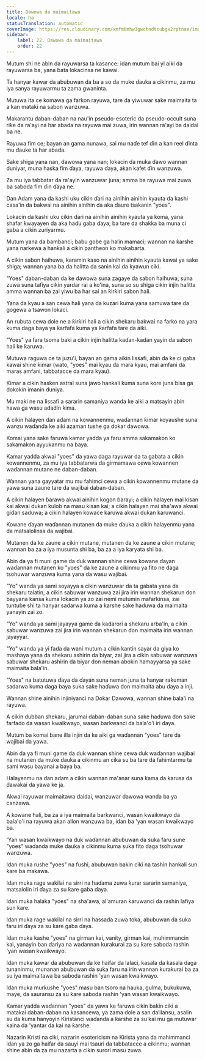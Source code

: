 ```yaml
---
title: Dawowa da maimaitawa
locale: ha
statusTranslation: automatic
coverImage: https://res.cloudinary.com/xmfm6mhw3gwctndtcubgx2rptnae/image/upload/v1741354419/small_cover_la_gran_rebelion_28716e29d2.webp
sidebar:
    label: 22. Dawowa da maimaitawa
    order: 22
---
```

Mutum shi ne abin da rayuwarsa ta kasance: idan mutum bai yi aiki da rayuwarsa ba, yana ɓata lokacinsa ne kawai.

Ta hanyar kawar da abubuwan da ba a so da muke ɗauka a cikinmu, za mu iya sanya rayuwarmu ta zama gwaninta.

Mutuwa ita ce komawa ga farkon rayuwa, tare da yiwuwar sake maimaita ta a kan mataki na sabon wanzuwa.

Makarantu daban-daban na nau'in pseudo-esoteric da pseudo-occult suna riƙe da ra'ayi na har abada na rayuwa mai zuwa, irin wannan ra'ayi ba daidai ba ne.

Rayuwa fim ce; bayan an gama nunawa, sai mu naɗe tef ɗin a kan reel ɗinta mu ɗauke ta har abada.

Sake shiga yana nan, dawowa yana nan; lokacin da muka dawo wannan duniyar, muna haska fim ɗaya, rayuwa ɗaya, akan kafet ɗin wanzuwa.

Za mu iya tabbatar da ra'ayin wanzuwar juna; amma ba rayuwa mai zuwa ba saboda fim ɗin ɗaya ne.

Dan Adam yana da kashi uku cikin ɗari na ainihin ainihin kyauta da kashi casa'in da bakwai na ainihin ainihin da aka ɗaure tsakanin "yoes".

Lokacin da kashi uku cikin ɗari na ainihin ainihin kyauta ya koma, yana shafar ƙwayayen da aka haɗu gaba ɗaya; ba tare da shakka ba muna ci gaba a cikin zuriyarmu.

Mutum yana da bambanci; babu gobe ga halin mamaci; wannan na ƙarshe yana narkewa a hankali a cikin pantheon ko makabarta.

A cikin sabon haihuwa, ƙaramin kaso na ainihin ainihin kyauta kawai ya sake shiga; wannan yana ba da halitta da sanin kai da kyawun ciki.

"Yoes" daban-daban da ke dawowa suna zagaye da sabon haihuwa, suna zuwa suna tafiya cikin yardar rai a ko'ina, suna so su shiga cikin injin halitta amma wannan ba zai yiwu ba har sai an ƙirƙiri sabon hali.

Yana da kyau a san cewa hali yana da kuzari kuma yana samuwa tare da gogewa a tsawon lokaci.

An rubuta cewa dole ne a ƙirƙiri hali a cikin shekaru bakwai na farko na yara kuma daga baya ya ƙarfafa kuma ya ƙarfafa tare da aiki.

"Yoes" ya fara tsoma baki a cikin injin halitta kaɗan-kaɗan yayin da sabon hali ke ƙaruwa.

Mutuwa raguwa ce ta juzu'i, bayan an gama aikin lissafi, abin da ke ci gaba kawai shine ƙimar (wato, "yoes" mai kyau da mara kyau, mai amfani da maras amfani, tabbatacce da mara kyau).

Ƙimar a cikin hasken astral suna jawo hankali kuma suna kore juna bisa ga dokokin imanin duniya.

Mu maki ne na lissafi a sararin samaniya wanda ke aiki a matsayin abin hawa ga wasu adadin ƙima.

A cikin halayen ɗan adam na kowannenmu, waɗannan ƙimar koyaushe suna wanzu waɗanda ke aiki azaman tushe ga dokar dawowa.

Komai yana sake faruwa kamar yadda ya faru amma sakamakon ko sakamakon ayyukanmu na baya.

Kamar yadda akwai "yoes" da yawa daga rayuwar da ta gabata a cikin kowannenmu, za mu iya tabbatarwa da girmamawa cewa kowannen waɗannan mutane ne daban-daban.

Wannan yana gayyatar mu mu fahimci cewa a cikin kowannenmu mutane da yawa suna zaune tare da wajibai daban-daban.

A cikin halayen ɓarawo akwai ainihin kogon ɓarayi; a cikin halayen mai kisan kai akwai dukan kulob na masu kisan kai; a cikin halayen mai sha'awa akwai gidan saduwa; a cikin halayen kowace karuwa akwai dukan karuwanci.

Kowane ɗayan waɗannan mutanen da muke ɗauka a cikin halayenmu yana da matsalolinsa da wajibai.

Mutanen da ke zaune a cikin mutane, mutanen da ke zaune a cikin mutane; wannan ba za a iya musunta shi ba, ba za a iya karyata shi ba.

Abin da ya fi muni game da duk wannan shine cewa kowane ɗayan waɗannan mutanen ko "yoes" da ke zaune a cikinmu ya fito ne daga tsohuwar wanzuwa kuma yana da wasu wajibai.

"Yo" wanda ya sami soyayya a cikin wanzuwar da ta gabata yana da shekaru talatin, a cikin sabuwar wanzuwa zai jira irin wannan shekarun don bayyana kansa kuma lokacin ya zo zai nemi mutumin mafarkinsa, zai tuntuɓe shi ta hanyar sadarwa kuma a ƙarshe sake haduwa da maimaita yanayin zai zo.

"Yo" wanda ya sami jayayya game da kadarori a shekaru arba'in, a cikin sabuwar wanzuwa zai jira irin wannan shekarun don maimaita irin wannan jayayyar.

"Yo" wanda ya yi faɗa da wani mutum a cikin kantin sayar da giya ko mashaya yana da shekaru ashirin da biyar, zai jira a cikin sabuwar wanzuwa sabuwar shekaru ashirin da biyar don neman abokin hamayyarsa ya sake maimaita bala'in.

"Yoes" na batutuwa ɗaya da ɗayan suna neman juna ta hanyar raƙuman sadarwa kuma daga baya suka sake haɗuwa don maimaita abu ɗaya a inji.

Wannan shine ainihin injiniyanci na Dokar Dawowa, wannan shine bala'i na rayuwa.

A cikin dubban shekaru, jarumai daban-daban suna sake haduwa don sake farfado da wasan kwaikwayo, wasan barkwanci da bala'o'i iri ɗaya.

Mutum ba komai bane illa injin da ke aiki ga waɗannan "yoes" tare da wajibai da yawa.

Abin da ya fi muni game da duk wannan shine cewa duk waɗannan wajibai na mutanen da muke ɗauka a cikinmu an cika su ba tare da fahimtarmu ta sami wasu bayanai a baya ba.

Halayenmu na ɗan adam a cikin wannan ma'anar suna kama da karusa da dawakai da yawa ke ja.

Akwai rayuwar maimaitawa daidai, wanzuwar dawowa wanda ba ya canzawa.

A kowane hali, ba za a iya maimaita barkwanci, wasan kwaikwayo da bala'o'i na rayuwa akan allon wanzuwa ba, idan ba 'yan wasan kwaikwayo ba.

'Yan wasan kwaikwayo na duk waɗannan abubuwan da suka faru sune "yoes" waɗanda muke ɗauka a cikinmu kuma suka fito daga tsohuwar wanzuwa.

Idan muka rushe "yoes" na fushi, abubuwan bakin ciki na tashin hankali sun ƙare ba makawa.

Idan muka rage wakilai na sirri na haɗama zuwa ƙurar sararin samaniya, matsalolin iri ɗaya za su ƙare gaba ɗaya.

Idan muka halaka "yoes" na sha'awa, al'amuran karuwanci da rashin lafiya sun ƙare.

Idan muka rage wakilai na sirri na hassada zuwa toka, abubuwan da suka faru iri ɗaya za su ƙare gaba ɗaya.

Idan muka kashe "yoes" na girman kai, vanity, girman kai, muhimmancin kai, yanayin ban dariya na waɗannan kurakurai za su ƙare saboda rashin 'yan wasan kwaikwayo.

Idan muka kawar da abubuwan da ke haifar da lalaci, kasala da kasala daga tunaninmu, munanan abubuwan da suka faru na irin wannan kurakurai ba za su iya maimaitawa ba saboda rashin 'yan wasan kwaikwayo.

Idan muka murƙushe "yoes" masu ban tsoro na hauka, gulma, bukukuwa, maye, da sauransu za su ƙare saboda rashin 'yan wasan kwaikwayo.

Kamar yadda waɗannan "yoes" da yawa ke faruwa cikin baƙin ciki a matakai daban-daban na kasancewa, ya zama dole a san dalilansu, asalin su da kuma hanyoyin Kiristanci waɗanda a ƙarshe za su kai mu ga mutuwar kaina da 'yantar da kai na ƙarshe.

Nazarin Kristi na ciki, nazarin esotericism na Kirista yana da mahimmanci idan ya zo ga haifar da sauyi mai tsauri da tabbatacce a cikinmu; wannan shine abin da za mu nazarta a cikin surori masu zuwa.

